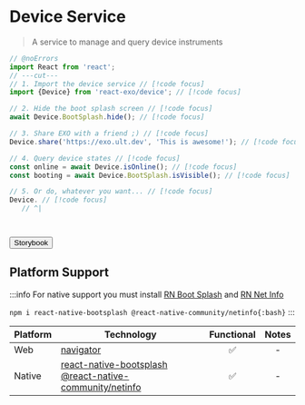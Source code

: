 
# Device Service

> A service to manage and query device instruments

```ts twoslash
// @noErrors
import React from 'react';
// ---cut---
// 1. Import the device service // [!code focus]
import {Device} from 'react-exo/device'; // [!code focus]

// 2. Hide the boot splash screen // [!code focus]
await Device.BootSplash.hide(); // [!code focus]

// 3. Share EXO with a friend ;) // [!code focus]
Device.share('https://exo.ult.dev', 'This is awesome!'); // [!code focus]

// 4. Query device states // [!code focus]
const online = await Device.isOnline(); // [!code focus]
const booting = await Device.BootSplash.isVisible(); // [!code focus]

// 5. Or do, whatever you want... // [!code focus]
Device. // [!code focus]
   // ^|




```

<Button href="https://exo.fig.run/?path=/docs/primitives-device">Storybook</Button>

## Platform Support

:::info
For native support you must install [RN Boot Splash](https://react-native-bootsplash.github.io/react-native-bootsplash) and [RN Net Info](https://github.com/react-native-netinfo/react-native-netinfo)

`npm i react-native-bootsplash @react-native-community/netinfo{:bash}`
:::


| Platform | Technology | Functional | Notes |
| -------- | ---------- | :--------: | :---: |
| Web | [navigator](https://developer.mozilla.org/en-US/docs/Web/API/Navigator) | ✅ | - |
| Native | [react-native-bootsplash](https://react-native-bootsplash.github.io/react-native-bootsplash) <br/> [@react-native-community/netinfo](https://github.com/react-native-netinfo/react-native-netinfo) | ✅ | - |
